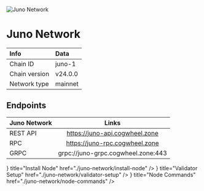 
![Juno Network](/icons/junoIcon.png)

# Juno Network

| Info | Data |
| :------------      | :----------      |
| Chain ID           | juno-1       |
| Chain version      | v24.0.0  |
| Network type       | mainnet   |

## Endpoints

| Juno Network       | Links                                |
| :------------      | :----------:                         |
| REST API           | https://juno-api.cogwheel.zone      |
| RPC                | https://juno-rpc.cogwheel.zone      |
| GRPC               | grpc://juno-grpc.cogwheel.zone:443  |

<Cards>
  <Card
    icon={<ChevronRightIcon />}
    title="Install Node"
    href="./juno-network/install-node"
  />
  <Card
    icon={<ChevronRightIcon />}
    title="Validator Setup"
    href="./juno-network/validator-setup"
  />
  <Card
    icon={<ChevronRightIcon />}
    title="Node Commands"
    href="./juno-network/node-commands"
  />
</Cards>